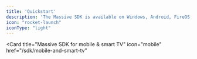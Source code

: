 ```yaml
---
title: 'Quickstart'
description: 'The Massive SDK is available on Windows, Android, FireOS, iOS, and Linux.'
icon: "rocket-launch"
iconType: "light"
---
```


<CardGroup cols={2}>
  <Card
    title="Massive SDK for desktop"
    icon="desktop"
    href="/sdk/desktop"
  >
  </Card>

  <Card
    title="Massive SDK for mobile & smart TV"
    icon="mobile"
    href="/sdk/mobile-and-smart-tv"
  >
  </Card>
</CardGroup>